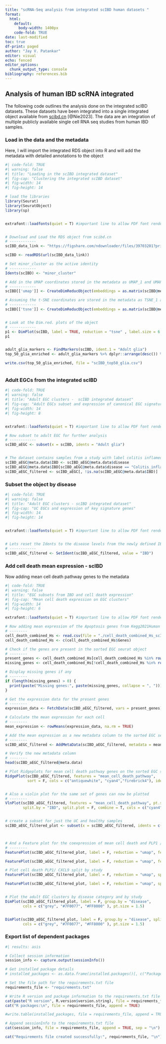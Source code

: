 ```yaml
---
title: "scRNA-Seq analysis from integrated scIBD human datasets "
format: 
  html: 
    default:
      body-width: 1400px
    code-fold: TRUE
date: last-modified
toc: true
df-print: paged
author: "Jay V. Patankar"
editor: visual
echo: fenced
editor_options: 
  chunk_output_type: console
bibliography: references.bib
---
```


## Analysis of human IBD scRNA integrated

The following code outlines the analysis done on the integrated scIBD datasets. These datasets have been integrated into a single integrated object available from [scibd.cn](scibd.cn) [@Nie2023]. The data are an integration of multiple publicly available single cell RNA seq studies from human IBD samples.

### Load in the data and the metadata

Here, I will import the integrated RDS object into R and will add the metadata with detailed annotations to the object

```r
#| code-fold: TRUE
#| warning: false
#| title: "Loading in the scIBD integrated dataset"
#| fig-cap: "Clustering the integrated scIBD dataset"
#| fig-width: 14
#| fig-height: 14

# load the libraries
library(Seurat)
library(SeuratObject)
library(sp)


extrafont::loadfonts(quiet = T) #important line to allow PDF font rendering


# Download and Load the RDS object from scibd.cn 
# ------------
scIBD_data_link <- "https://figshare.com/ndownloader/files/39703201?private_link=e8ebff28e5cd2a5ce6b4" # the figshare URL where the RDS matrix is available

scIBD <- readRDS(url(scIBD_data_link))

# Set minor_cluster as the active identity
# ------------
Idents(scIBD) <- "minor_cluster"

# Add in the UMAP coordinates stored in the metadata as UMAP_1 and UMAP_2
# ------------
scIBD[['umap']] <- CreateDimReducObject(embeddings = as.matrix(scIBD@meta.data[, c('gUMAP_1', 'gUMAP_2')]), key = "UMAP_")

# Assuming the t-SNE coordinates are stored in the metadata as TSNE_1 and TSNE_2
# ------------
scIBD[['tsne']] <- CreateDimReducObject(embeddings = as.matrix(scIBD@meta.data[, c('gTSNE_1', 'gTSNE_2')]), key = "tSNE_")


# Look at the Dim.red. plots of the object
# ------------
p1 <- DimPlot(scIBD, label = TRUE, reduction = "tsne" , label.size = 6.5) + NoLegend()
p1


adult_glia_markers <- FindMarkers(scIBD, ident.1 = "Adult glia")
top_50_glia_enriched <- adult_glia_markers %>% dplyr::arrange(desc()) %>% head(n = 50)

write.csv(top_50_glia_enriched, file = "scIBD_top50_glia.csv")



```

### Adult EGCs from the integrated scIBD

```r
#| code-fold: TRUE
#| warning: false
#| title: "Adult EGC clusters -  scIBD integrated dataset"
#| fig-cap: "Adult EGCs subset and expression of canonical EGC signature genes"
#| fig-width: 14
#| fig-height: 8


extrafont::loadfonts(quiet = T) #important line to allow PDF font rendering

# Now subset to adult EGC for further analysis
# ------------
scIBD_aEGC <- subset(x = scIBD, idents = "Adult glia")


# The dataset contains samples from a study with label colitis inflamed which will not be analysed due to incomplete metadata. For this, create custom metadata column that excludes Colitis_inflamed as a disease subset
scIBD_aEGC@meta.data$IBD <- scIBD_aEGC@meta.data$disease
scIBD_aEGC@meta.data$IBD[scIBD_aEGC@meta.data$disease == "Colitis_inflamed"] <- NA
scIBD_aEGC_filtered <- scIBD_aEGC[, !is.na(scIBD_aEGC@meta.data$IBD)]


```

### Subset the object by disease

```r
#| code-fold: TRUE
#| warning: false
#| title: "Adult EGC clusters - scIBD integrated dataset"
#| fig-cap: "UC EGCs and expression of key signature genes"
#| fig-width: 14
#| fig-height: 14


extrafont::loadfonts(quiet = T) #important line to allow PDF font rendering


# Lets reset the Idents to the disease levels from the newly defined IBD column to then display Vlnplots 
# ------------
scIBD_aEGC_filtered <- SetIdent(scIBD_aEGC_filtered, value = "IBD")

```

### Add cell death mean expression - scIBD

Now adding mean cell death pathway genes to the metadata

```r
#| code-fold: TRUE
#| warning: false
#| title: "EGC subsets from IBD and cell death expression"
#| fig-cap: "Mean cell death expression on EGC clusters"
#| fig-width: 14
#| fig-height: 6

extrafont::loadfonts(quiet = T) #important line to allow PDF font rendering

# Now adding mean expression of the Apoptosis genes from Kegg2021Human from MsigDB
# --------
cell_death_combined_Hs <- read.csv(file = "./cell_death_combined_Hs_scIBD.csv")
cell_death_combined_Hs <- c(cell_death_combined_Hs$Genes)

# Check if the genes are present in the sorted EGC seurat object
# --------
present_genes <- cell_death_combined_Hs[cell_death_combined_Hs %in% rownames(scIBD_aEGC_filtered)]
missing_genes <- cell_death_combined_Hs[!cell_death_combined_Hs %in% rownames(scIBD_aEGC_filtered)]

# Display missing genes if any
# --------
if (length(missing_genes) > 0) {
  print(paste("Missing genes:", paste(missing_genes, collapse = ", ")))
}

# Get the expression data for the present genes
# --------
expression_data <- FetchData(scIBD_aEGC_filtered, vars = present_genes)

# Calculate the mean expression for each cell
# --------
mean_expression <- rowMeans(expression_data, na.rm = TRUE)

# Add the mean expression as a new metadata column to the sorted EGC seurat 
# --------
scIBD_aEGC_filtered <- AddMetaData(scIBD_aEGC_filtered, metadata = mean_expression, col.name = "mean_cell_death_pathway")

# Verify the new metadata column
# --------
head(scIBD_aEGC_filtered@meta.data)

# Plot Ridgeplots for mean cell death pathway genes on the sorted EGC seurat
RidgePlot(scIBD_aEGC_filtered, features = "mean_cell_death_pathway",
          sort = F, cols = c("antiquewhite", "cyan4","firebrick4"), idents = c("Healthy", "UC_non_inflamed", "UC_inflamed"))


# Also a violin plot for the same set of genes can now be plotted
# --------
VlnPlot(scIBD_aEGC_filtered, features = "mean_cell_death_pathway", pt.size = 1.8,
        split.by = "IBD", split.plot = F, combine = T, cols = c("cyan4", "antiquewhite", "firebrick4"), idents = c("Healthy", "UC_non_inflamed", "UC_inflamed"), group.by = "IBD")


# create a subset for just the UC and healthy samples
scIBD_aEGC_filtered_plot <- subset(x = scIBD_aEGC_filtered, idents = c(c("Healthy", "UC_non_inflamed", "UC_inflamed")))



# And a Feature plot for the coexpression of mean cell death and PLP1 / CXCL9
# --------
FeaturePlot(scIBD_aEGC_filtered_plot, label = F, reduction = "umap", features = c("mean_cell_death_pathway", "PLP1"), pt.size = 1.0, blend = TRUE)

FeaturePlot(scIBD_aEGC_filtered_plot, label = F, reduction = "umap", features = c("mean_cell_death_pathway", "CXCL9"), pt.size = 1.0, blend = TRUE)

# Plot cell death PLP1/ CXCL9 split by study
FeaturePlot(scIBD_aEGC_filtered_plot, label = F, reduction = "umap", split.by = "study", features = c("mean_cell_death_pathway", "PLP1"), pt.size = 1.0)

FeaturePlot(scIBD_aEGC_filtered_plot, label = F, reduction = "umap", split.by = "study", features = c("mean_cell_death_pathway", "CXCL9"), pt.size = 1.0)


# Plot the adult EGC clusters by disease category and by study
DimPlot(scIBD_aEGC_filtered_plot, label = F, group.by = "disease",
        cols = c("grey", "#7F0077", "#FF8000" ), pt.size = 1.5)


DimPlot(scIBD_aEGC_filtered_plot, label = F, group.by = "disease", split.by = "study",
        cols = c("grey", "#7F0077", "#FF8000" ), pt.size = 1.5)


```

### Export list of dependent packages

```r
#| results: asis

# Collect session information
session_info <- capture.output(sessionInfo())

# Get installed package details
# installed_packages <- as.data.frame(installed.packages()[, c("Package", "Version")])

# Set the file path for the requirements.txt file
requirements_file <- "requirements.txt"

# Write R version and package information to the requirements.txt file
cat(paste("R version", R.version$version.string), file = requirements_file, sep = "\n")
cat("R packages:\n", file = requirements_file, append = TRUE)

#write.table(installed_packages, file = requirements_file, append = TRUE, col.names = FALSE, row.names = FALSE, sep = " ")

# Append sessionInfo to the requirements.txt file
cat(session_info, file = requirements_file, append = TRUE, sep = "\n")

cat("Requirements file created successfully:", requirements_file, "\n")

```

